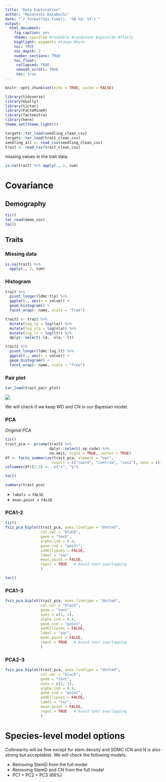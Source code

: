 ```yaml
---
title: "Data Exploration"
author: "Masatoshi Katabuchi"
date: "`r format(Sys.time(), '%B %d, %Y')`"
output:
  html_document:
    fig_caption: yes
    theme: spacelab #readable #sandstone #spacelab #flatly
    highlight: pygments #tango #kate
    toc: TRUE
    toc_depth: 2
    number_sections: TRUE
    toc_float:
     collapsed: TRUE
     smooth_scroll: TRUE
     toc: true
---
```


```r
knitr::opts_chunk$set(echo = TRUE, cache = FALSE)
```

```r
library(tidyverse)
library(GGally)
library(tictoc)
library(FactoMineR)
library(factoextra)
library(here)
theme_set(theme_light())

targets::tar_load(seedling_clean_csv)
targets::tar_load(trait_clean_csv)
seedling_all <- read_csv(seedling_clean_csv)
trait <- read_csv(trait_clean_csv)
```

missing values in the trait data.

```r
is.na(trait) %>% apply(., 2, sum)
```


# Covariance

## Demography

```r
tic()
tar_read(demo_cov)
toc()
```

## Traits

### Missing data

```r
is.na(trait) %>%
  apply(., 2, sum)
```

### Histogram

```r
trait %>%
  pivot_longer(ldmc:tlp) %>%
  ggplot(., aes(x = value)) +
  geom_histogram() +
  facet_wrap(~ name, scale = "free")
```

```r
trait2 <- trait %>%
  mutate(log_la = log(la)) %>%
  mutate(log_sla = log(sla)) %>%
  mutate(log_lt = log(lt)) %>%
  dplyr::select(-la, -sla, -lt)

trait2 %>%
  pivot_longer(ldmc:log_lt) %>%
  ggplot(., aes(x = value)) +
  geom_histogram() +
  facet_wrap(~ name, scale = "free")
```

### Pair plot

```r
tar_load(trait_pair_plot)
```

![](../figs/trait_pair.png)

We will check if we keep WD and CN in our Bayesian model.

### PCA

*Original PCA*

```r
tic()
trait_pca <- prcomp(trait2 %>%
                    dplyr::select(-sp_code) %>%
                    na.omit, scale = TRUE, center = TRUE)
df <- facto_summarize(trait_pca, element = "var",
                     result = c("coord", "contrib", "cos2"), axes = c(1, 2))
colnames(df)[2:3] <-  c("x", "y")

toc()
```

```r
summary(trait_pca)
```

- `labels = FALSE`
- `mean.point = FALSE`

### PCA1-2

```r
tic()
fviz_pca_biplot(trait_pca, axes.linetype = "dotted",
                col.var = "black",
                geom = "text",
                alpha.ind = 0.4,
                geom.ind = "point",
                addEllipses = FALSE,
                label = "var",
                mean.point = FALSE,
                repel = TRUE   # Avoid text overlapping
                )

toc()
```

### PCA1-3

```r
fviz_pca_biplot(trait_pca, axes.linetype = "dotted",
                col.var = "black",
                geom = "text",
                axes = c(1, 3),
                alpha.ind = 0.4,
                geom.ind = "point",
                addEllipses = FALSE,
                label = "var",
                mean.point = FALSE,
                repel = TRUE   # Avoid text overlapping
                )
```

### PCA2-3

```r
fviz_pca_biplot(trait_pca, axes.linetype = "dotted",
                col.var = "black",
                geom = "text",
                axes = c(2, 3),
                alpha.ind = 0.4,
                geom.ind = "point",
                addEllipses = FALSE,
                label = "var",
                mean.point = FALSE,
                repel = TRUE   # Avoid text overlapping
                )
```


# Species-level model options

Collinearity will be fine except for stem density and SDMC (CN and N is also strong but acceptable).
We will check the following models.

- Removing StemD from the full model
- Removing StemD and CN from the full model
- PC1 + PC2 + PC3 (66%)

